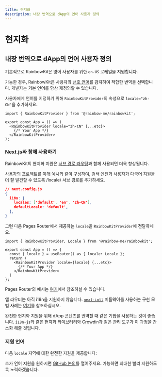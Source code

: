 ```yaml
---
title: 현지화
description: 내장 번역으로 dApp의 언어 사용자 정의
---
```


# 현지화

## 내장 번역으로 dApp의 언어 사용자 정의

기본적으로 RainbowKit은 영어 사용자를 위한 `en-US` 로케일을 지원합니다.

가능한 경우, RainbowKit은 사용자의 [선호 언어](https://developer.mozilla.org/en-US/docs/Web/API/Navigator/language)를 감지하여 적합한 번역을 선택합니다. 개발자는 기본 언어를 항상 재정의할 수 있습니다.

사용자에게 언어를 지정하기 위해 `RainbowKitProvider`의 속성으로 `locale="zh-CN"`을 추가하세요.

```tsx
import { RainbowKitProvider } from '@rainbow-me/rainbowkit';

export const App = () => (
  <RainbowKitProvider locale="zh-CN" {...etc}>
    {/* Your App */}
  </RainbowKitProvider>
);
```

### Next.js와 함께 사용하기

RainbowKit의 현지화 지원은 [서브 경로 라우팅](https://nextjs.org/docs/pages/building-your-application/routing/internationalization#sub-path-routing)과 함께 사용되면 더욱 향상됩니다.

사용자의 프로젝트를 아래 예시와 같이 구성하여, 검색 엔진과 사용자가 다국어 지원을 더 잘 발견할 수 있도록 /locale/ 서브 경로를 추가하세요.

```json
// next.config.js
{
  i18n: {
    locales: ['default', 'en', 'zh-CN'],
    defaultLocale: 'default',
  },
}
```

그런 다음 Pages Router에서 제공하는 `locale`을 `RainbowKitProvider`에 전달하세요.

```tsx
import { RainbowKitProvider, Locale } from '@rainbow-me/rainbowkit';

export const App = () => {
  const { locale } = useRouter() as { locale: Locale };
  return (
    <RainbowKitProvider locale={locale} {...etc}>
      {/* Your App */}
    </RainbowKitProvider>
  )
};
```

Pages Router의 예시는 [여기](https://github.com/rainbow-me/rainbowkit/tree/main/examples/with-next)에서 참조하실 수 있습니다.

앱 라우터는 아직 i18n을 지원하지 않습니다. [`next-intl`](https://github.com/amannn/next-intl) 미들웨어를 사용하는 구현 모범 사례는 [여기](https://github.com/rainbow-me/rainbowkit/tree/main/examples/with-next-app-i18n)를 참조하십시오.

완전한 현지화 지원을 위해 dApp 콘텐츠를 번역할 때 같은 기법을 사용하는 것이 좋습니다. `i18n-js`와 같은 현지화 라이브러리와 Crowdin과 같은 관리 도구가 이 과정을 간소화 해줄 것입니다.

### 지원 언어

다음 `locale` 지역에 대한 완전한 지원을 제공합니다:

<Table
  header={[
    '언어', '지역', '로케일', '약어'
  ]}
  dataTypes={[
    'string', 'string', 'code', 'code'
  ]}
  data={[
    ['English', 'United States 🇺🇸', 'en-US', 'en'],
    ['中文', 'Mainland China 🇨🇳', 'zh-CN', 'zh-Hans', 'zh'],
    ['繁體中文', 'Hong Kong 🇭🇰', 'zh-HK'],
    ['繁體中文', 'Taiwan 🇹🇼', 'zh-TW', 'zh-Hant'],
    ['हिंदी', 'India 🇮🇳', 'hi-IN', 'hi'],
    ['Español', 'Latin America 🌎', 'es-419', 'es'],
    ['Français', 'France 🇫🇷', 'fr-FR', 'fr'],
    ['العربية', 'Middle East 🌍', 'ar-AR', 'ar'],
    ['Português', 'Brazil 🇧🇷', 'pt-BR', 'pt'],
    ['Русский', 'Russia 🇷🇺', 'ru-RU', 'ru'],
    ['Bahasa Indonesia', 'Indonesia 🇮🇩', 'id-ID', 'id'],
    ['日本語', 'Japan 🇯🇵', 'ja-JP', 'ja'],
    ['Türkçe', 'Turkey 🇹🇷', 'tr-TR', 'tr'],
    ['한국어', 'South Korea 🇰🇷', 'ko-KR', 'ko'],
    ['ภาษาไทย', 'Thailand 🇹🇭', 'th-TH', 'th'],
    ['українська', 'Ukraine 🇺🇦', 'uk-UA', 'ua'],
    ['Tiếng Việt', 'Vietnam 🇻🇳', 'vi-VN', 'vi'],
    ['Deutsch', 'Germany 🇩🇪', 'de-DE', 'de'],
    ['Bahasa Melayu', 'Malaysia 🇲🇾', 'ms-MY', 'ms']
  ]}
/>

추가 언어 지원을 원하시면 [GitHub 논의](https://github.com/rainbow-me/rainbowkit/discussions/new?category=ideas)를 열어주세요. 가능하면 최대한 빨리 지원하도록 노력하겠습니다.
